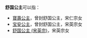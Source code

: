 '''舒国公主'''可以指：
*[[寶壽公主|寶壽公主]]，曾封舒国公主，宋仁宗女
*[[宝安公主|宝安公主]]，曾封舒国公主，宋英宗女
*[[舒国公主_(宋英宗)|舒国公主 (宋英宗)]]，宋英宗女

{{Disambig|Cat=公主封号消歧义}}